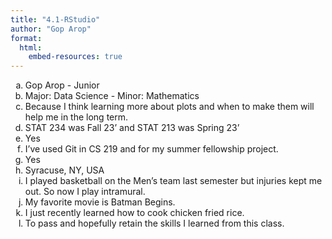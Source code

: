 ```yaml
---
title: "4.1-RStudio"
author: "Gop Arop"
format: 
  html:
    embed-resources: true
---
```


a. Gop Arop - Junior
b. Major: Data Science - Minor: Mathematics
c. Because I think learning more about plots and when to make them will help me in the long term.
d. STAT 234 was Fall 23' and STAT 213 was Spring 23'
e. Yes
f. I've used Git in CS 219 and for my summer fellowship project. 
g. Yes
h. Syracuse, NY, USA
i. I played basketball on the Men's team last semester but injuries kept me out. So now I play intramural. 
j. My favorite movie is Batman Begins. 
k. I just recently learned how to cook chicken fried rice.
l. To pass and hopefully retain the skills I learned from this class. 

